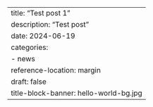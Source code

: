 ---
title: "Test post 1"
description: "Test post"
date: 2024-06-19
categories: 
  - news
reference-location: margin
draft: false
title-block-banner: hello-world-bg.jpg
---
